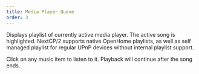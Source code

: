 ```yaml
---
title: Media Player Queue
order: 3
---
```


Displays playlist of currently active media player. The active song is highlighted. NextCP/2 supports native
OpenHome playlists, as well as self managed playlist for regular UPnP devices without internal playlist support.

Click on any music item to listen to it. Playback will continue after the song ends.

<Image src={playlist} alt="" class="" />

